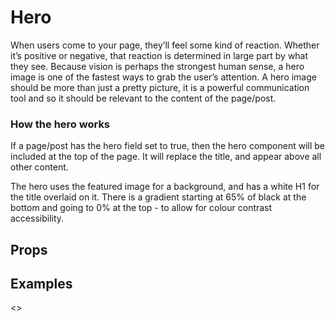 
<Meta title="Pattern Library|Structure/Hero" component={Hero} />

# Hero

When users come to your page, they’ll feel some kind of reaction. Whether it’s positive or negative, that reaction is determined in large part by what they see. Because vision is perhaps the strongest human sense, a hero image is one of the fastest ways to grab the user’s attention. A hero image should be more than just a pretty picture, it is a powerful communication tool and so it should be relevant to the content of the page/post.

### How the hero works
 
If a page/post has the hero field set to true, then the hero component will be included at the top of the page. It will replace the title, and appear above all other content. 

The hero uses the featured image for a background, and has a white H1 for the title overlaid on it. There is a gradient starting at 65% of black at the bottom and going to 0% at the top - to allow for colour contrast accessibility. 

## Props 

<Props of={Hero} />

## Examples 

<Preview>
    <Story name="Normal">
        <Hero 
            image="https://bfi-prototype.netlify.com/static/media/watch-banner.b01324c4.jpg"
            headline="Watch a new film, rediscover your old favourites, and get inspired." 
        />
    </Story>
</Preview>

<Preview>
    <Story name="Full Height">
        <Hero 
            image="https://bfi-prototype.netlify.com/static/media/watch-banner.b01324c4.jpg"
            headline="Watch a new film, rediscover your old favourites, and get inspired."
            fullHeight={true} 
        />
    </Story>
</Preview>

<Preview>
    <Story name="With Header">
        <>
            <Header navItems={navItems} overlay={true} />
            <Hero 
                image="https://bfi-prototype.netlify.com/static/media/watch-banner.b01324c4.jpg"
                headline="Watch a new film, rediscover your old favourites, and get inspired." 
            />
        </>
    </Story>
</Preview>
